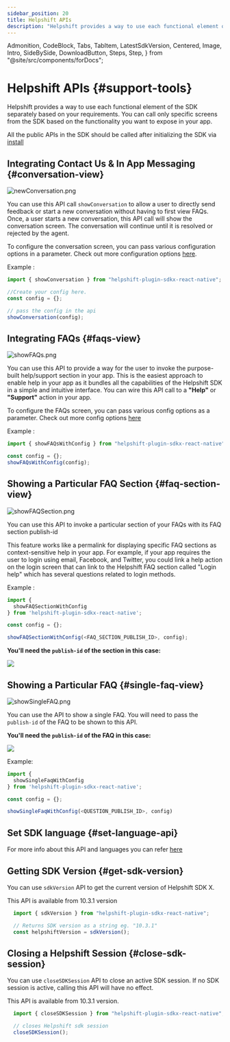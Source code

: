 ```yaml
---
sidebar_position: 20
title: Helpshift APIs
description: "Helpshift provides a way to use each functional element of the SDK separately based on your requirements."
---
```


  Admonition,
  CodeBlock,
  Tabs,
  TabItem,
  LatestSdkVersion,
  Centered,
  Image,
  Intro,
  SideBySide,
  DownloadButton,
  Steps,
  Step,
} from "@site/src/components/forDocs";

# Helpshift APIs {#support-tools}

<Intro>

Helpshift provides a way to use each functional element of the SDK separately based on your requirements.
You can call only specific screens from the SDK based on the functionality you want to expose in your app.

</Intro>

<Admonition type="info" title="Note">

All the public APIs in the SDK should be called after initializing the SDK via [install](/sdkx-react-native/getting-started#adding-to-project)

</Admonition>

## Integrating Contact Us & In App Messaging {#conversation-view}

<Centered width="major">

![newConversation.png](/static/books/sdkx_android/show_conversation.png "newConversation.png")

</Centered>

You can use this API call `showConversation` to allow a user to directly send feedback or start a new conversation without having to first view FAQs.
Once, a user starts a new conversation, this API call will show the conversation screen. The conversation will continue until it is resolved or rejected by the agent.

To configure the conversation screen, you can pass various configuration options in a parameter. Check out more configuration options [here](/sdkx-react-native/sdk-configuration).

Example :

```javascript
import { showConversation } from "helpshift-plugin-sdkx-react-native";

//Create your config here.
const config = {};

// pass the config in the api
showConversation(config);
```

## Integrating FAQs {#faqs-view}

<Centered >

![showFAQs.png](/static/books/sdkx_android/show_faqs.png "showFAQs.png")

</Centered>

You can use this API to provide a way for the user to invoke the purpose-built help/support section in your app. This is the easiest approach to enable help in your app as it bundles all the capabilities of the Helpshift SDK in a simple and intuitive interface. You can wire this API call to a **"Help"** or **"Support"** action in your app.

To configure the FAQs screen, you can pass various config options as a parameter. Check out more config options [here](/sdkx-react-native/sdk-configuration)

Example :

```javascript
import { showFAQsWithConfig } from "helpshift-plugin-sdkx-react-native";

const config = {};
showFAQsWithConfig(config);
```

## Showing a Particular FAQ Section {#faq-section-view}

<Centered >

![showFAQSection.png](/static/books/sdkx_android/show_section.png "showFAQSection.png")

</Centered>

You can use this API to invoke a particular section of your FAQs with its FAQ section publish-id

This feature works like a permalink for displaying specific FAQ sections as context-sensitive help in your app. For example, if your app requires the user to login using email, Facebook, and Twitter, you could link a help action on the login screen that can link to the Helpshift FAQ section called "Login help" which has several questions related to login methods.

Example :

```javascript
import {
  showFAQSectionWithConfig
} from 'helpshift-plugin-sdkx-react-native';

const config = {};

showFAQSectionWithConfig(<FAQ_SECTION_PUBLISH_ID>, config);
```

**You'll need the `publish-id` of the section in this case:**

<Image src="/static/books/misc/section-publish-id.png" width="full" />

## Showing a Particular FAQ {#single-faq-view}

<Centered >

![showSingleFAQ.png](/static/books/sdkx_android/show_single_faq.png "showSingleFAQ.png")

</Centered>

You can use the API to show a single FAQ. You will need to pass the `publish-id` of the FAQ to be shown to this API.

**You'll need the `publish-id` of the FAQ in this case:**

<Centered width="full">

![](/static/books/misc/faq-publish-id.png)

</Centered>

Example:

```javascript
import {
  showSingleFaqWithConfig
} from 'helpshift-plugin-sdkx-react-native';

const config = {};

showSingleFaqWithConfig(<QUESTION_PUBLISH_ID>, config)
```

## Set SDK language {#set-language-api}

For more info about this API and languages you can refer [here](/sdkx-react-native/i18n/)

## Getting SDK Version {#get-sdk-version}

You can use `sdkVersion` API to get the current version of Helpshift SDK X.

<Admonition type="info" title="Note">

This API is available from 10.3.1 version

</Admonition>

```javascript
  import { sdkVersion } from "helpshift-plugin-sdkx-react-native";

  // Returns SDK version as a string eg. "10.3.1"
  const helpshiftVersion = sdkVersion();
```

## Closing a Helpshift Session {#close-sdk-session}

You can use `closeSDKSession` API to close an active SDK session. If no SDK session is active, calling this API will have no effect.

<Admonition type="info" title="Note">

This API is available from 10.3.1 version.

</Admonition>

```javascript
  import { closeSDKSession } from "helpshift-plugin-sdkx-react-native";

  // closes Helpshift sdk session
  closeSDKSession();
```
